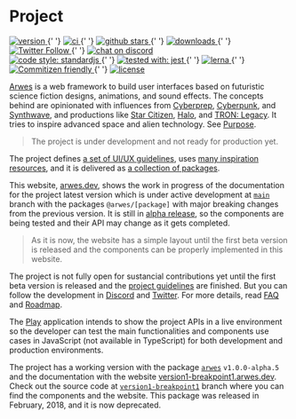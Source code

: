 
# Project

<div style={{ marginBottom: 20 }}>
    <a href="https://npmjs.org/package/@arwes/core" target='_blank'>
        <img src="https://img.shields.io/npm/v/@arwes/core.svg" alt="version" style={{ display: 'inline-block' }} />
    </a>
    {' '}
    <a href="https://github.com/arwes/arwes/actions" target='_blank'>
        <img src="https://github.com/arwes/arwes/workflows/ci/badge.svg" alt="ci" style={{ display: 'inline-block' }} />
    </a>
    {' '}
    <a href="https://github.com/arwes/arwes" target='_blank'>
        <img src="https://img.shields.io/github/stars/arwes/arwes.svg?style=social&label=stars" alt="github stars" style={{ display: 'inline-block' }} />
    </a>
    {' '}
    <a href="https://npmjs.org/package/@arwes/core" target='_blank'>
        <img src="https://img.shields.io/npm/dm/@arwes/core.svg" alt="downloads" style={{ display: 'inline-block' }} />
    </a>
    {' '}
    <a href="https://twitter.com/arwesjs" target='_blank'>
        <img src="https://img.shields.io/twitter/follow/arwesjs.svg?label=%40arwesjs&style=social" alt="Twitter Follow" style={{ display: 'inline-block' }} />
    </a>
    {' '}
    <a href="https://discord.gg/s5sbTkw" target='_blank'>
        <img src="https://img.shields.io/badge/chat-discord-blue.svg" alt="chat on discord" style={{ display: 'inline-block' }} />
    </a>
</div>

<div style={{ marginBottom: 20 }}>
    <a href="https://standardjs.com" target='_blank'>
        <img src="https://img.shields.io/badge/code_style-standardjs-d2bb09.svg" alt="code style: standardjs" style={{ display: 'inline-block' }} />
    </a>
    {' '}
    <a href="https://jestjs.io" target='_blank'>
        <img src="https://img.shields.io/badge/tested%20with-jest-15c213.svg" alt="tested with: jest" style={{ display: 'inline-block' }} />
    </a>
    {' '}
    <a href="https://lerna.js.org" target='_blank'>
        <img src="https://img.shields.io/badge/maintained%20with-lerna-cc00ff.svg" alt="lerna" style={{ display: 'inline-block' }} />
    </a>
    {' '}
    <a href="http://commitizen.github.io/cz-cli" target='_blank'>
        <img src="https://img.shields.io/badge/commitizen-friendly-brightgreen.svg" alt="Commitizen friendly" style={{ display: 'inline-block' }} />
    </a>
    {' '}
    <a href="https://github.com/arwes/arwes/blob/main/LICENSE" target='_blank'>
        <img src="https://img.shields.io/github/license/arwes/arwes.svg?maxAge=2592000" alt="license" style={{ display: 'inline-block' }} />
    </a>
</div>

[Arwes](https://arwes.dev) is a web framework to build user interfaces based on
futuristic science fiction designs, animations, and sound effects. The concepts
behind are opinionated with influences from [Cyberprep](https://aesthetics.fandom.com/wiki/Cyberprep),
[Cyberpunk](https://en.wikipedia.org/wiki/Cyberpunk), and [Synthwave](https://en.wikipedia.org/wiki/Synthwave),
and productions like [Star Citizen](http://robertsspaceindustries.com),
[Halo](https://www.halowaypoint.com/en-us/games), and [TRON: Legacy](http://www.imdb.com/title/tt1104001).
It tries to inspire advanced space and alien technology. See [Purpose](/project/purpose).

> The project is under development and not ready for production yet.

The project defines [a set of UI/UX guidelines](/project/guidelines), uses
[many inspiration resources](/design), and it is delivered as [a collection of packages](/develop).

This website, [arwes.dev](https://arwes.dev), shows the work in progress of the
documentation for the project latest version which is under active development
at [`main`](https://github.com/arwes/arwes) branch with the packages `@arwes/[package]`
with major breaking changes from the previous version. It is still in
[alpha release](https://stackoverflow.com/questions/40067469), so the components
are being tested and their API may change as it gets completed.

> As it is now, the website has a simple layout until the first beta version is
released and the components can be properly implemented in this website.

The project is not fully open for sustancial contributions yet until the
first beta version is released and the [project guidelines](/project/guidelines)
are finished. But you can follow the development in [Discord](https://discord.gg/s5sbTkw)
and [Twitter](https://twitter.com/arwesjs). For more details, read
[FAQ](/project/faq) and [Roadmap](/project/roadmap).

The [Play](/play) application intends to show the
project APIs in a live environment so the developer can test the main functionalities
and components use cases in JavaScript (not available in TypeScript) for both
development and production environments.

The project has a working version with the package [`arwes`](https://npmjs.org/package/arwes)
`v1.0.0-alpha.5` and the documentation with the website [version1-breakpoint1.arwes.dev](https://version1-breakpoint1.arwes.dev).
Check out the source code at [`version1-breakpoint1`](https://github.com/arwes/arwes/tree/version1-breakpoint1)
branch where you can find the components and the website. This package was released
in February, 2018, and it is now deprecated.
